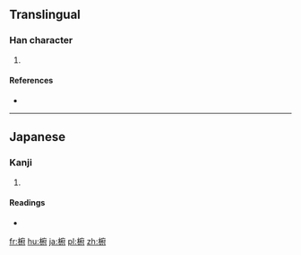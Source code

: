 ==Translingual==

===Han character===
{{Han char|rn=75|rad=木|as=08|sn=12|four=|canj=木戈人戈 (DIOI)}}

# {{defn|Han|sort=木08}}

====References====
* {{Han ref|kx=0537.131|hdz=21236.131|uh=6928|ud=26920}}

----

==Japanese==

===Kanji===
{{ja-kanji|grade=|rs=木08}}

# {{defn|lang=ja|sort=木08}}

====Readings====
* {{ja-readings|on=|kun=[[たふ]] (tafu), [[たぶ]] (tabu)}}

[[fr:椨]]
[[hu:椨]]
[[ja:椨]]
[[pl:椨]]
[[zh:椨]]